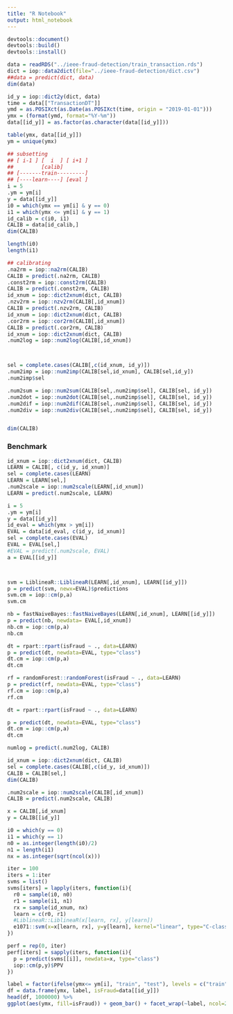 ---
title: "R Notebook"
output: html_notebook
---



```{r}
devtools::document()
devtools::build()
devtools::install()
```





```{r}
data = readRDS("../ieee-fraud-detection/train_transaction.rds")
dict = iop::data2dict(file="../ieee-fraud-detection/dict.csv")
##data = predict(dict, data)
dim(data)

```

```{r}

id_y = iop::dict2y(dict, data)
time = data[["TransactionDT"]]
ymd = as.POSIXct(as.Date(as.POSIXct(time, origin = "2019-01-01")))
ymx = (format(ymd, format="%Y-%m"))
data[[id_y]] = as.factor(as.character(data[[id_y]]))

table(ymx, data[[id_y]])
ym = unique(ymx)

## subsetting
## [ i-1 ] [  i  ] [ i+1 ]
##         [calib]
## [-------train---------]
## [----learn----] [eval ]
i = 5
.ym = ym[i]
y = data[[id_y]]
i0 = which(ymx == ym[i] & y == 0)
i1 = which(ymx <= ym[i] & y == 1)
id_calib = c(i0, i1)
CALIB = data[id_calib,]
dim(CALIB)

length(i0)
length(i1)

## calibrating
.na2rm = iop::na2rm(CALIB)
CALIB = predict(.na2rm, CALIB)
.const2rm = iop::const2rm(CALIB)
CALIB = predict(.const2rm, CALIB)
id_xnum = iop::dict2xnum(dict, CALIB)
.nzv2rm = iop::nzv2rm(CALIB[,id_xnum])
CALIB = predict(.nzv2rm, CALIB)
id_xnum = iop::dict2xnum(dict, CALIB)
.cor2rm = iop::cor2rm(CALIB[,id_xnum])
CALIB = predict(.cor2rm, CALIB)
id_xnum = iop::dict2xnum(dict, CALIB)
.num2log = iop::num2log(CALIB[,id_xnum])



sel = complete.cases(CALIB[,c(id_xnum, id_y)])
.num2imp = iop::num2imp(CALIB[sel,id_xnum], CALIB[sel,id_y])
.num2imp$sel

.num2sum = iop::num2sum(CALIB[sel,.num2imp$sel], CALIB[sel, id_y])
.num2dot = iop::num2dot(CALIB[sel,.num2imp$sel], CALIB[sel, id_y])
.num2dif = iop::num2dif(CALIB[sel,.num2imp$sel], CALIB[sel, id_y])
.num2div = iop::num2div(CALIB[sel,.num2imp$sel], CALIB[sel, id_y])


dim(CALIB)

```

### Benchmark
```{r}
id_xnum = iop::dict2xnum(dict, CALIB)
LEARN = CALIB[, c(id_y, id_xnum)]
sel = complete.cases(LEARN)
LEARN = LEARN[sel,]
.num2scale = iop::num2scale(LEARN[,id_xnum])
LEARN = predict(.num2scale, LEARN)

i = 5
.ym = ym[i]
y = data[[id_y]]
id_eval = which(ymx > ym[i])
EVAL = data[id_eval, c(id_y, id_xnum)]
sel = complete.cases(EVAL)
EVAL = EVAL[sel,]
#EVAL = predict(.num2scale, EVAL)
a = EVAL[[id_y]]



svm = LiblineaR::LiblineaR(LEARN[,id_xnum], LEARN[[id_y]])
p = predict(svm, newx=EVAL)$predictions
svm.cm = iop::cm(p,a)
svm.cm

nb = fastNaiveBayes::fastNaiveBayes(LEARN[,id_xnum], LEARN[[id_y]])
p = predict(nb, newdata= EVAL[,id_xnum])
nb.cm = iop::cm(p,a)
nb.cm

dt = rpart::rpart(isFraud ~ ., data=LEARN)
p = predict(dt, newdata=EVAL, type="class")
dt.cm = iop::cm(p,a)
dt.cm

rf = randomForest::randomForest(isFraud ~ ., data=LEARN)
p = predict(rf, newdata=EVAL, type="class")
rf.cm = iop::cm(p,a)
rf.cm
```
```{r}

dt = rpart::rpart(isFraud ~ ., data=LEARN)

p = predict(dt, newdata=EVAL, type="class")
dt.cm = iop::cm(p,a)
dt.cm
```

```{r}

numlog = predict(.num2log, CALIB)

id_xnum = iop::dict2xnum(dict, CALIB)
sel = complete.cases(CALIB[,c(id_y, id_xnum)])
CALIB = CALIB[sel,]
dim(CALIB)

.num2scale = iop::num2scale(CALIB[,id_xnum])
CALIB = predict(.num2scale, CALIB)

x = CALIB[,id_xnum]
y = CALIB[[id_y]]

i0 = which(y == 0)
i1 = which(y == 1)
n0 = as.integer(length(i0)/2)
n1 = length(i1)
nx = as.integer(sqrt(ncol(x)))

iter = 100
iters = 1:iter
svms = list()
svms[iters] = lapply(iters, function(i){
  r0 = sample(i0, n0)
  r1 = sample(i1, n1)
  rx = sample(id_xnum, nx)
  learn = c(r0, r1)
  #LiblineaR::LiblineaR(x[learn, rx], y[learn])
  e1071::svm(x=x[learn, rx], y=y[learn], kernel="linear", type="C-classification")
})

perf = rep(0, iter)
perf[iters] = sapply(iters, function(i){
  p = predict(svms[[i]], newdata=x, type="class")
  iop::cm(p,y)$PPV
})
```




```{r}
label = factor(ifelse(ymx<= ym[i], "train", "test"), levels = c("train", "test"))
df = data.frame(ymx, label, isFraud=data[[id_y]])
head(df, 1000000) %>%
ggplot(aes(ymx, fill=isFraud)) + geom_bar() + facet_wrap(~label, ncol=2, scale="free_x")
```










